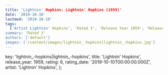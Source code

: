 ```yaml
---
title: 'Lightnin' Hopkins: Lightnin' Hopkins (1959)'
date: '2019-10-10'
lastmod: '2019-10-10'
tags:
  ['Artist Lightnin' Hopkins', 'Rated 3', 'Release Year 1959', 'Release Decade 1950']
summary: 'Rated 3'
authors: ['default']
images: ['/content/images/lightnin_-hopkins|lightnin_-hopkins.jpg']
---
```


  key: 'lightnin_-hopkins|lightnin_-hopkins',
  title: 'Lightnin' Hopkins',
  release_year: 1959,
  rating: 6,
  rating_date: '2019-10-10T00:00:00.000Z',
  artist: 'Lightnin' Hopkins',
};

<MusicRating data={data} />
